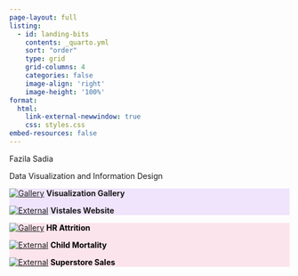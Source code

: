 ```yaml
---
page-layout: full
listing:
  - id: landing-bits
    contents: _quarto.yml
    sort: "order"
    type: grid
    grid-columns: 4
    categories: false
    image-align: 'right'
    image-height: '100%'
format: 
  html:
    link-external-newwindow: true
    css: styles.css
embed-resources: false
---
```


::::: container
::: {#combined .text}
Fazila Sadia
:::

::: {#mini .mini}

Data Visualization and Information Design

:::

:::::


:::: {.grid .grid-cols-3 .gap-4 .mt-5 .px-5 style="background-color:#f0e4fc;"}

::: {.card .shadow}
[![Gallery](https://encrypted-tbn0.gstatic.com/images?q=tbn:ANd9GcTFsbflHQo6046Au1rdtwzjeX31sGbnZiNC2b5tmEW16aWMNLy69JT11EnXV7DFJSO9Zus&usqp=CAU)](gallery.qmd)
**Visualization Gallery**
:::

::: {.card .shadow}
[![External](https://github.com/quarto-dev/quarto-web/blob/main/docs/gallery/websites/websites-vistales.png?raw=true)](https://vistales.github.io/vistales){target=_blank}
**Vistales Website**
:::

::::

:::: {.grid .grid-cols-3 .gap-4 .mt-5 .px-5 style="background-color:#fce4ec; color:#000;"}

::: {.card .shadow}
[![Gallery](https://raw.githubusercontent.com/fazilasadia/Power-bi/refs/heads/main/HR%20Attrition/hrattrition.PNG)](https://github.com/fazilasadia/Power-bi/tree/main/HR%20Attrition)
**HR Attrition**
:::

::: {.card .shadow}
[![External](https://raw.githubusercontent.com/fazilasadia/Power-bi/refs/heads/main/ChildMortality/Capture.PNG)](https://github.com/fazilasadia/Power-bi/tree/main/ChildMortality){target=_blank}
**Child Mortality**
:::

::: {.card .shadow}
[![External](https://raw.githubusercontent.com/fazilasadia/Power-bi/refs/heads/main/sales/sales.PNG)](https://github.com/fazilasadia/Power-bi/tree/main/sales){target=_blank}
**Superstore Sales**
:::

::::